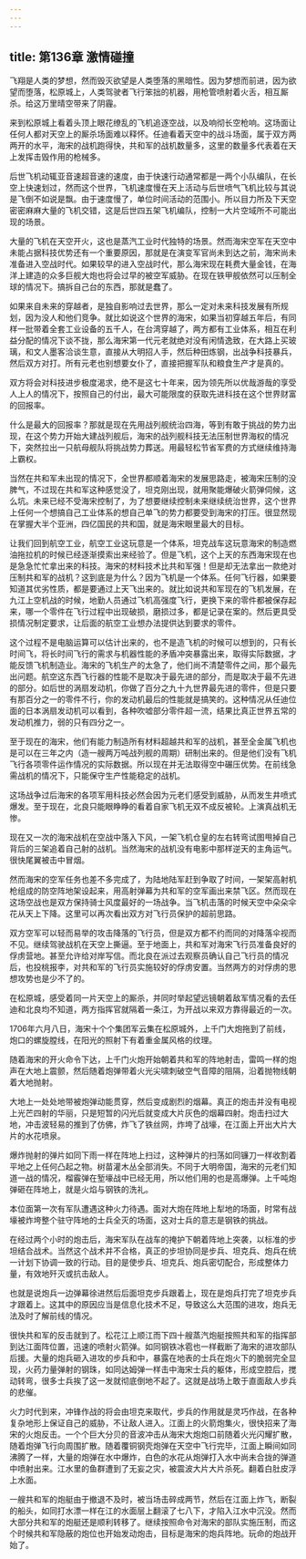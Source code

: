 ```yaml
---
---
---
```

title: 第136章 激情碰撞
---



飞翔是人类的梦想，然而毁灭欲望是人类堕落的黑暗性。因为梦想而前进，因为欲望而堕落，松原城上，人类驾驶者飞行笨拙的机器，用枪管喷射着火舌，相互厮杀。给这万里晴空带来了阴霾。

来到松原城上看着头顶上眼花缭乱的飞机追逐空战，以及响彻长空枪响。这场面让任何人都对天空上的厮杀场面难以释怀。任迪看着天空中的战斗场面，属于双方两两开的水平，海宋的战机跑得快，共和军的战机数量多，这里的数量多代表着在天上发挥击毁作用的枪械多。

后世飞机动辄亚音速超音速的速度，由于快速行动通常都是一两个小队编队，在长空上快速划过，然而这个世界，飞机速度慢在天上活动与后世喷气飞机比较与其说是飞倒不如说是飘。由于速度慢了，单位时间活动的范围小。所以目力所及下天空密密麻麻大量的飞机交错，这是后世四五架飞机编队，控制一大片空域所不可能出现的场景。

大量的飞机在天空开火，这也是蒸汽工业时代独特的场景。然而海宋空军在天空中未能占据科技优势还有一个重要原因，那就是在演变军官尚未到达之前，海宋尚未准备进入空战时代。如果较早的进入空战时代，那么海宋现在耗费大量金钱，在海洋上建造的众多巨舰大炮也将会过早的被空军威胁。在现在铁甲舰依然可以压制全球的情况下。搞拆自己台的东西，那就是蠢了。

如果来自未来的穿越者，是独自影响过去世界，那么一定对未来科技发展有所规划，因为没人和他们竞争。就比如说这个世界的海宋，如果当初穿越五年后，有同样一批带着全套工业设备的五千人，在台湾穿越了，两方都有工业体系，相互在利益分配的情况下谈不拢，那么海宋第一代元老就绝对没有闲情逸致，在大路上买玻璃，和文人墨客洽谈生意，直接从大明招人手，然后种田炼钢，出战争科技暴兵，然后双方对打。所有元老也别想要女仆了，直接把握军队和粮食生产才是真的。

双方将会对科技进步极度渴求，绝不是这七十年来，因为领先所以优哉游哉的享受人上人的情况下，按照自己的付出，最大可能限度的获取先进科技在这个世界财富的回报率。

什么是最大的回报率？那就是现在先用战列舰统治四海，等到有敢于挑战的势力出现，在这个势力开始大建战列舰后，海宋的战列舰科技无法压制世界海权的情况下，突然拉出一只航母舰队将挑战势力葬送。用最轻松节省军费的方式继续维持海上霸权。

当然在共和军未出现的情况下，全世界都顺着海宋的发展思路走，被海宋压制的没脾气，不过现在共和军这种感觉没了，坦克刚出现，就用聚能爆破火箭弹伺候，这么坑。未来已经不受海宋控制了，为了想要继续控制未来继续统治世界，这个世界上任何一个想搞自己工业体系的想自己单飞的势力都要受到海宋的打压。很显然现在掌握大半个亚洲，四亿国民的共和国，就是海宋眼里最大的目标。

让我们回到航空工业，航空工业这玩意是一个体系，坦克战车这玩意海宋的制造燃油拖拉机的时候已经逐渐摸索出来经验了。但是飞机，这个上天的东西海宋现在也是急急忙忙拿出来的科技。海宋的材料技术比共和军强！但是却无法拿出一款绝对压制共和军的战机？这到底是为什么？因为飞机是一个体系。任何飞行器，如果要知道其优劣性质，都是要通过上天飞出来的。就比如说共和军现在的飞机发展，在九江上空机战的时候，地勤人员通过飞机高强度飞行，更换下来的零件都被保存起来，哪一个零件在飞行过程中出现破损，磨损过多，都是记录在案的。然后更具受损情况制定要求，让后面的航空工业想办法提供达到要求的零件。

这个过程不是电脑运算可以估计出来的，也不是造飞机的时候可以想到的，只有长时间飞，将长时间飞行的需求与机器性能的矛盾冲突暴露出来，取得实际数据，才能反馈飞机制造业。海宋的飞机生产的太急了，他们尚不清楚零件之间，那个最先出问题。航空这东西飞行器的性能不是取决于最先进的部分，而是取决于最不先进的部分。如后世的涡扇发动机，你做了百分之九十九世界最先进的零件，但是只要有那百分之一的零件不行，你的发动机最后的性能就是搞笑的。这种情况从任迪位面的日本涡扇发动机可以看到，各种吹嘘部分零件超一流，结果比真正世界五常的发动机推力，弱的只有四分之一。

至于现在的海宋，他们有能力制造所有材料超越共和军的战机，甚至全金属飞机也是可以在三年之内（造一艘两万吨战列舰的周期）研制出来的。但是他们没有飞机飞行各项零件运作情况的实际数据。所以现在并无法取得空中碾压优势。在前线急需战机的情况下，只能保守生产性能稳定的战机。

这场战争过后海宋的各项军用科技必然会因为元老们感受到威胁，从而发生井喷式爆发。至于现在，北良只能眼睁睁的看着自家飞机无双不成反被轮。上演真战机无惨。

现在又一次的海宋战机在空战中落入下风，一架飞机仓皇的左右转弯试图甩掉自己背后的三架追着自己射的战机。当然海宋的战机没有电影中那样逆天的主角运气。很快尾翼被击中冒烟。

然而海宋的空军任务也差不多完成了，为陆地陆军赶到争取了时间，一架架高射机枪组成的防空阵地架设起来，用高射弹幕为共和军的空军画出来禁飞区。然而现在这场空战也是双方保持骑士风度最好的一场战争。当飞机击落的时候天空中朵朵伞花从天上下降。这里可以再次看出双方对飞行员保护的超前思路。

双方空军可以轻而易举的攻击降落的飞行员，但是双方都不约而同的对降落伞视而不见。继续驾驶战机在天空上撕逼。至于地面上，共和军对海宋飞行员准备良好的俘虏营地。甚至允许给对岸写信。而北良在派过去观察员确认自己飞行员的情况后，也投桃报李，对共和军的飞行员实施较好的俘虏安置。当然两方的对俘虏的思想攻势也是少不了的。

在松原城，感受着同一片天空上的厮杀，并同时举起望远镜朝着敌军情况看的去任迪和北良均不知道，两方指挥官就隔着一条江，为开战以来双方靠得最近的一次。

1706年六月八日，海宋十个个集团军云集在松原城外，上千门大炮拖到了前线，炮口的螺旋膛线，在阳光的照射下有着重金属风格的纹理。

随着海宋的开火命令下达，上千门火炮开始朝着共和军的阵地射击，雷鸣一样的炮声在大地上震颤，然后随着炮弹带着火光尖啸刺破空气音障的阻隔，沿着抛物线朝着大地抛射。

大地上一处处地带被炮弹动能贯穿，然后变成剧烈的烟幕。真正的炮击并没有电视上光芒四射的华丽，只是短暂的闪光后就变成大片灰色的烟幕四射。炮击扫过大地，冲击波轻易的推到了仿佛，炸飞了铁丝网，炸垮了战壕，在江面上开出大片大片的水花喷泉。

爆炸抛射的弹片如同下雨一样在阵地上扫过，这种弹片的扫荡如同镰刀一样收割着平地之上任何凸起之物。树苗灌木丛全部消失。不同于大明帝国，海宋的元老们知道一战的情况，榴霰弹在堑壕战中已经无用，所以他们用的也是高爆弹。上千吨炮弹砸在阵地上，就是火焰与钢铁的洗礼。

本位面第一次有军队遭遇这种火力待遇。面对大炮在阵地上犁地的场面，时常有战壕被炸垮整个驻守阵地的士兵全灭的场面，这对士兵的意志是钢铁的挑战。

在经过两个小时的炮击后，海宋军队在战车的掩护下朝着阵地上突袭，以标准的步坦结合战术。当然这个战术并不合格，真正的步坦协同是步兵、坦克兵、炮兵在统一计划下协调一致的行动。目的是使步兵、坦克兵、炮兵密切配合，形成整体力量，有效地歼灭或抗击敌人。

也就是说炮兵一边弹幕徐进然后后面坦克步兵跟着上，现在是炮兵打完了坦克步兵才跟着上。这其中的原因应当是信息化技术不足，导致这么大范围的进攻，炮兵无法及时了解前线的情况。

很快共和军的反击就到了。松花江上顺江而下四十艘蒸汽炮艇按照共和军的指挥部到达江面阵位置，迅速的喷射火箭弹。如同钢铁冰雹也一样截断了海宋的进攻部队后援。大量的炮兵砸入进攻的步兵和中，暴露在地表的士兵在炮火下的脆弱完全显现，火药力量弹射的钢珠，如同达姆弹一样击中海宋士兵的躯体，形成空腔后，搅动转弯，很多士兵挨了这一发就彻底倒地不起了。这就是战场上敢于直面敌人步兵的悲催。

火力时代到来，冲锋作战的将会由坦克来取代，步兵的作用就是灵巧作战，在各种复杂地形上保证自己的威胁，不让敌人进入。江面上的火箭炮集火，很快招来了海宋的火炮反击。一个个巨大分贝的音波冲击从海宋大炮炮口前随着火光闪耀扩散，随着炮弹飞行向周围扩散。随着覆铜钢壳炮弹在天空中飞行完毕，江面上瞬间如同沸腾了一样，大量的炮弹在水中爆炸，白色的水花从炮弹打入水中尚未合拢的弹道中喷射出来。江水里的鱼群遭到了无妄之灾，被震波大片大片杀死。翻着白肚皮浮上水面。

一艘共和军的炮艇由于撤退不及时，被当场击碎成两节，然后在江面上炸飞，断裂的船头，如同打水漂一样在江的水面层上翻滚了七八下，才陷入江水中沉没。然而大部分共和军的炮艇还是顺利转移了。继续按照命令对海宋的部队实施压制，而这个时候共和军隐蔽的炮位也开始发动炮击，目标是海宋的炮兵阵地。玩命的炮战开始了。